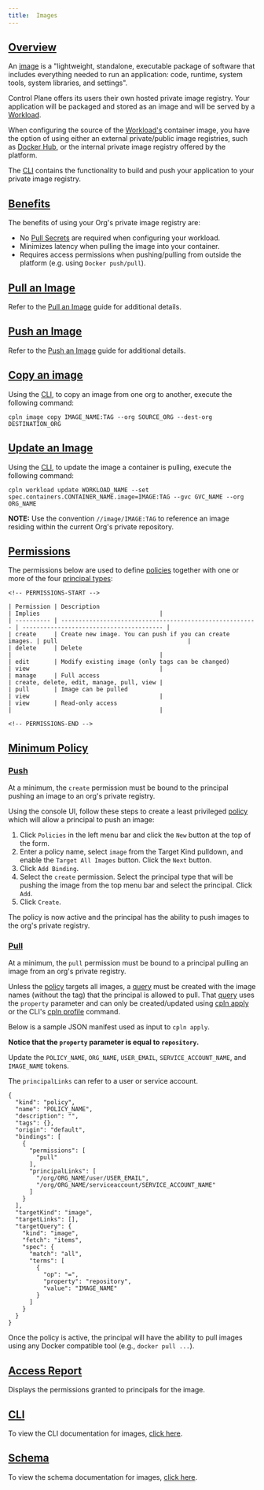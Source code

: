 ```yaml
---
title:  Images
---
```


## [Overview](#overview)

An [image](https://www.docker.com/resources/what-container) is a "lightweight, standalone, executable package of software
that includes everything needed to run an application: code, runtime, system tools, system libraries, and settings".

Control Plane offers its users their own hosted private image registry. Your application will be packaged
and stored as an image and will be served by a [Workload](/workload).

When configuring the source of the [Workload's](/workload) container image, you have the option of using either an external
private/public image registries, such as [Docker Hub](https://hub.docker.com/), or the internal private image registry offered
by the platform.

The [CLI](/api-reference/cli#image-build) contains the functionality to build and push your application to your private image registry.

## [Benefits](#benefits)

The benefits of using your Org's private image registry are:

- No [Pull Secrets](/secret) are required when configuring your workload.
- Minimizes latency when pulling the image into your container.
- Requires access permissions when pushing/pulling from outside the platform (e.g. using `Docker push/pull`).

## [Pull an Image](#pull-image)

Refer to the [Pull an Image](guides/pull-image) guide for additional details.

## [Push an Image](#push-image)

Refer to the [Push an Image](guides/push-image) guide for additional details.

## [Copy an image](#copy-image)

Using the [CLI](/cli#image-copy), to copy an image from one org to another, execute the following command:

```
cpln image copy IMAGE_NAME:TAG --org SOURCE_ORG --dest-org DESTINATION_ORG
```

## [Update an Image](#update-image)

Using the [CLI](/cli), to update the image a container is pulling, execute the following command:

```
cpln workload update WORKLOAD_NAME --set spec.containers.CONTAINER_NAME.image=IMAGE:TAG --gvc GVC_NAME --org ORG_NAME
```

**NOTE:** Use the convention `//image/IMAGE:TAG` to reference an image residing within the current Org's private repository.

## [Permissions](#permissions)

The permissions below are used to define [policies](/policy) together with one or more of
the four [principal types](concepts/principal_types):
```
<!-- PERMISSIONS-START -->

| Permission | Description                                              | Implies                                  |
| ---------- | -------------------------------------------------------- | ---------------------------------------- |
| create     | Create new image. You can push if you can create images. | pull                                     |
| delete     | Delete                                                   |                                          |
| edit       | Modify existing image (only tags can be changed)         | view                                     |
| manage     | Full access                                              | create, delete, edit, manage, pull, view |
| pull       | Image can be pulled                                      | view                                     |
| view       | Read-only access                                         |                                          |

<!-- PERMISSIONS-END -->
```
## [Minimum Policy](#minimum-policy)

### [Push](#image-push)

At a minimum, the `create` permission must be bound to the principal pushing an image to an org's private registry.

Using the console UI, follow these steps to create a least privileged [policy](/policy) which will allow a principal to push an image:

1. Click `Policies` in the left menu bar and click the `New` button at the top of the form.
2. Enter a policy name, select `image` from the Target Kind pulldown, and enable the `Target All Images` button. Click the `Next` button.
3. Click `Add Binding`.
4. Select the `create` permission. Select the principal type that will be pushing the image from the top menu bar and select the principal. Click `Add`.
5. Click `Create`.

The policy is now active and the principal has the ability to push images to the org's private registry.

### [Pull](#image-pull)

At a minimum, the `pull` permission must be bound to a principal pulling an image from an org's private registry.

Unless the [policy](/policy) targets all images, a [query](cli#query) must be created with the image names (without the tag) that
the principal is allowed to pull. That [query](cli#query) uses the `property` parameter and can only be created/updated
using [cpln apply](guides/cpln-apply) or the CLI's [cpln profile](cli#policy) command.

Below is a sample JSON manifest used as input to `cpln apply`.

**Notice that the `property` parameter is equal to `repository`.**

Update the `POLICY_NAME`, `ORG_NAME`, `USER_EMAIL`, `SERVICE_ACCOUNT_NAME`, and `IMAGE_NAME` tokens.

The `principalLinks` can refer to a user or service account.

```
{
  "kind": "policy",
  "name": "POLICY_NAME",
  "description": "",
  "tags": {},
  "origin": "default",
  "bindings": [
    {
      "permissions": [
        "pull"
      ],
      "principalLinks": [
        "/org/ORG_NAME/user/USER_EMAIL",
        "/org/ORG_NAME/serviceaccount/SERVICE_ACCOUNT_NAME"
      ]
    }
  ],
  "targetKind": "image",
  "targetLinks": [],
  "targetQuery": {
    "kind": "image",
    "fetch": "items",
    "spec": {
      "match": "all",
      "terms": [
        {
          "op": "=",
          "property": "repository",
          "value": "IMAGE_NAME"
        }
      ]
    }
  }
}
```

Once the policy is active, the principal will have the ability to pull images using any Docker compatible tool (e.g., `docker pull ...`).

## [Access Report](#access-report)

Displays the permissions granted to principals for the image.

## [CLI](#cli)

To view the CLI documentation for images, [click here](cli#image).

## [Schema](#schema)

To view the schema documentation for images, [click here](schemas/image).

